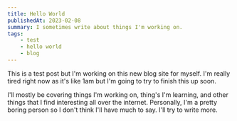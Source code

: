 ```yaml
---
title: Hello World
publishedAt: 2023-02-08
summary: I sometimes write about things I'm working on.
tags:
    - test
    - hello world
    - blog
---
```


This is a test post but I'm working on this new blog site for myself.
I'm really tired right now as it's like 1am but I'm going to try to
finish this up soon.

I'll mostly be covering things I'm working on, thing's I'm learning, and
other things that I find interesting all over the internet. Personally, I'm a
pretty boring person so I don't think I'll have much to say. I'll try to
write more.
